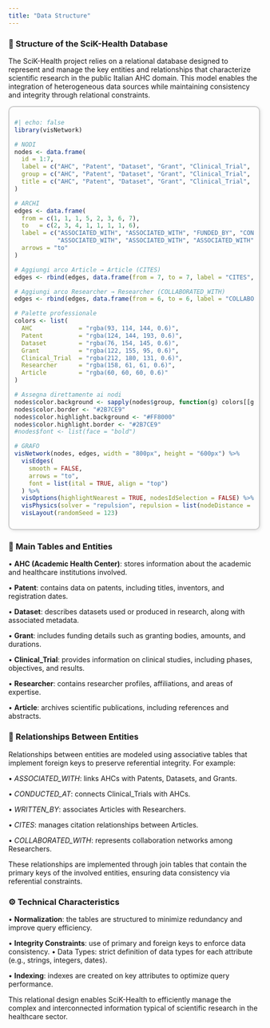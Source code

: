 ```yaml
---
title: "Data Structure"
---
```


### 🧱 Structure of the SciK-Health Database

The SciK-Health project relies on a relational database designed to represent and manage the key entities and relationships that characterize scientific research in the public Italian AHC domain. This model enables the integration of heterogeneous data sources while maintaining consistency and integrity through relational constraints.

::::: cell
::: {style="border: 2px solid #ccc; padding: 10px; border-radius: 10px; box-shadow: 2px 2px 6px rgba(0,0,0,0.1);"}
```r
#| echo: false
library(visNetwork)

# NODI
nodes <- data.frame(
  id = 1:7,
  label = c("AHC", "Patent", "Dataset", "Grant", "Clinical_Trial", "Researcher", "Article"),
  group = c("AHC", "Patent", "Dataset", "Grant", "Clinical_Trial", "Researcher", "Article"),
  title = c("AHC", "Patent", "Dataset", "Grant", "Clinical_Trial", "Researcher", "Article")
)

# ARCHI
edges <- data.frame(
  from = c(1, 1, 1, 5, 2, 3, 6, 7),
  to   = c(2, 3, 4, 1, 1, 1, 1, 6),
  label = c("ASSOCIATED_WITH", "ASSOCIATED_WITH", "FUNDED_BY", "CONDUCTED_AT",
            "ASSOCIATED_WITH", "ASSOCIATED_WITH", "ASSOCIATED_WITH", "WRITTEN_BY"),
  arrows = "to"
)

# Aggiungi arco Article → Article (CITES)
edges <- rbind(edges, data.frame(from = 7, to = 7, label = "CITES", arrows = "to"))

# Aggiungi arco Researcher → Researcher (COLLABORATED_WITH)
edges <- rbind(edges, data.frame(from = 6, to = 6, label = "COLLABORATED_WITH", arrows = "to"))

# Palette professionale
colors <- list(
  AHC             = "rgba(93, 114, 144, 0.6)",
  Patent          = "rgba(124, 144, 193, 0.6)",
  Dataset         = "rgba(76, 154, 145, 0.6)",
  Grant           = "rgba(122, 155, 95, 0.6)",
  Clinical_Trial  = "rgba(212, 180, 131, 0.6)",
  Researcher      = "rgba(158, 61, 61, 0.6)",
  Article         = "rgba(60, 60, 60, 0.6)"
)

# Assegna direttamente ai nodi
nodes$color.background <- sapply(nodes$group, function(g) colors[[g]])
nodes$color.border <- "#2B7CE9"
nodes$color.highlight.background <- "#FF8000"
nodes$color.highlight.border <- "#2B7CE9"
#nodes$font <- list(face = "bold")

# GRAFO
visNetwork(nodes, edges, width = "800px", height = "600px") %>%
  visEdges(
    smooth = FALSE,
    arrows = "to",
    font = list(ital = TRUE, align = "top")
  ) %>%
  visOptions(highlightNearest = TRUE, nodesIdSelection = FALSE) %>%
  visPhysics(solver = "repulsion", repulsion = list(nodeDistance = 300)) %>%
  visLayout(randomSeed = 123)

```
:::

::: text-center
:::

### 📌 Main Tables and Entities

• **AHC (Academic Health Center)**: stores information about the academic and healthcare institutions involved.

• **Patent**: contains data on patents, including titles, inventors, and registration dates.

• **Dataset**: describes datasets used or produced in research, along with associated metadata.

• **Grant**: includes funding details such as granting bodies, amounts, and durations.

• **Clinical_Trial**: provides information on clinical studies, including phases, objectives, and results.

• **Researcher**: contains researcher profiles, affiliations, and areas of expertise.

• **Article**: archives scientific publications, including references and abstracts.

### 🔗 Relationships Between Entities

Relationships between entities are modeled using associative tables that implement foreign keys to preserve referential integrity. For example:

• *ASSOCIATED_WITH*: links AHCs with Patents, Datasets, and Grants.

• *CONDUCTED_AT*: connects Clinical_Trials with AHCs.

• *WRITTEN_BY*: associates Articles with Researchers.

• *CITES*: manages citation relationships between Articles.

• *COLLABORATED_WITH*: represents collaboration networks among Researchers.

These relationships are implemented through join tables that contain the primary keys of the involved entities, ensuring data consistency via referential constraints.

### ⚙️ Technical Characteristics

• **Normalization**: the tables are structured to minimize redundancy and improve query efficiency.

• **Integrity Constraints**: use of primary and foreign keys to enforce data consistency. • Data Types: strict definition of data types for each attribute (e.g., strings, integers, dates).

• **Indexing**: indexes are created on key attributes to optimize query performance.

This relational design enables SciK-Health to efficiently manage the complex and interconnected information typical of scientific research in the healthcare sector.
:::::
